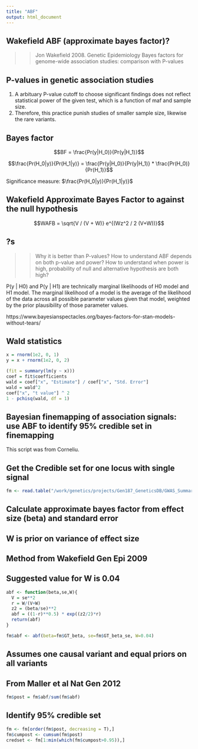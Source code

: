 ```yaml
---
title: "ABF"
output: html_document
---
```


## Wakefield ABF (approximate bayes factor)?

>> Jon Wakefield 2008. Genetic Epidemiology
>> Bayes factors for genome-wide association studies: comparison with P-values

## P-values in genetic association studies

1. A arbituary P-value cutoff to choose significant findings does not reflect statistical power of the given test, which is a function of maf and sample size. 
2. Therefore, this practice punish studies of smaller sample size, likewise the rare variants.

## Bayes factor

$$BF = \frac{Pr(y|H_0)}{Pr(y|H_1)}$$

$$\frac{Pr(H_0|y)}{Pr(H_1|y)} = \frac{Pr(y|H_0)}{Pr(y|H_1)} * \frac{Pr(H_0)}{Pr(H_1)}$$

Significance measure: $\frac{Pr(H_0|y)}{Pr(H_1|y)}$

## Wakefield Approximate Bayes Factor to against the null hypothesis

$$WAFB = \sqrt{V / (V + W)} e^{(Wz^2 / 2 (V+W))}$$

## ?s

>> Why it is better than P-values?
>> How to understand ABF depends on both p-value and power?
>> How to understand when power is high, probability of null and alternative hypothesis are both high?

P(y | H0) and P(y | H1) are technically marginal likelihoods of H0 model and H1 model.
The marginal likelihood of a model is the average of the likelihood of the data across all possible parameter values given that model, weighted by the prior plausibility of those parameter values.

https://www.bayesianspectacles.org/bayes-factors-for-stan-models-without-tears/


## Wald statistics

```r
x = rnorm(1e2, 0, 1)
y = x + rnorm(1e2, 0, 2)

(fit = summary(lm(y ~ x)))
coef = fit$coefficients
wald = coef["x", "Estimate"] / coef["x", "Std. Error"]
wald = wald^2
coef["x", "t value"] ^ 2
1 - pchisq(wald, df = 1)
```

## Bayesian finemapping of association signals: use ABF to identify 95% credible set in finemapping

This script was from Corneliu.

## Get the Credible set for one locus with single signal

```r
fm <- read.table("/work/genetics/projects/Gen187_GeneticsDB/GWAS_Summary_stats/Cdiff/data/rs2516513_1Mb_SummaryStatistics.txt", header = T, fill = T)
```

## Calculate approximate bayes factor from effect size (beta) and standard error 
## W is prior on variance of effect size
## Method from Wakefield Gen Epi 2009
## Suggested value for W is 0.04

```r
abf <- function(beta,se,W){
  V = se**2
  r = W/(V+W)
  z2 = (beta/se)**2
  abf = ((1-r)**0.5) * exp((z2/2)*r)
  return(abf)
}

fm$abf <- abf(beta=fm$GT_beta, se=fm$GT_beta_se, W=0.04)
```

## Assumes one causal variant and equal priors on all variants
## From Maller et al Nat Gen 2012

```r
fm$post = fm$abf/sum(fm$abf)
```

## Identify 95% credible set

```r
fm <- fm[order(fm$post, decreasing = T),]
fm$cumpost <- cumsum(fm$post)
credset <- fm[1:min(which(fm$cumpost>0.95)),]
```
